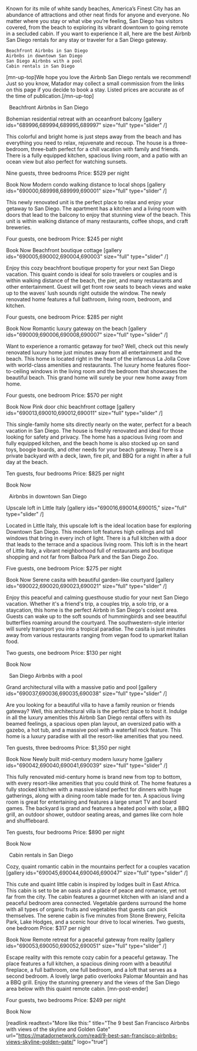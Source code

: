 Known for its mile of white sandy beaches, America’s Finest City has an abundance of attractions and other neat finds for anyone and everyone. No matter where you stay or what vibe you’re feeling, San Diego has visitors covered, from the beach to exploring its vibrant downtown to going remote in a secluded cabin. If you want to experience it all, here are the best Airbnb San Diego rentals for any stay or traveler for a San Diego gateway.




 	Beachfront Airbnbs in San Diego
 	Airbnbs in downtown San Diego
 	San Diego Airbnbs with a pool
 	Cabin rentals in San Diego




[mn-up-top]We hope you love the Airbnb San Diego rentals we recommend! Just so you know, Matador may collect a small commission from the links on this page if you decide to book a stay. Listed prices are accurate as of the time of publication.[/mn-up-top]

&nbsp;
Beachfront Airbnbs in San Diego


Bohemian residential retreat with an oceanfront balcony
[gallery ids="689996,689994,689995,689997" size="full" type="slider"  /]

This colorful and bright home is just steps away from the beach and has everything you need to relax, rejuvenate and recoup. The house is a three-bedroom, three-bath perfect for a chill vacation with family and friends. There is a fully equipped kitchen, spacious living room, and a patio with an ocean view but also perfect for watching sunsets.

Nine guests, three bedrooms
Price: $529 per night

Book Now
Modern condo walking distance to local shops
[gallery ids="690000,689998,689999,690001" size="full" type="slider"  /]

This newly renovated unit is the perfect place to relax and enjoy your getaway to San Diego. The apartment has a kitchen and a living room with doors that lead to the balcony to enjoy that stunning view of the beach. This unit is within walking distance of many restaurants, coffee shops, and craft breweries.

Four guests, one bedroom
Price: $245 per night

Book Now
Beachfront boutique cottage
[gallery ids="690005,690002,690004,690003" size="full" type="slider"  /]

Enjoy this cozy beachfront boutique property for your next San Diego vacation. This quaint condo is ideal for solo travelers or couples and is within walking distance of the beach, the pier, and many restaurants and other entertainment. Guest will get front row seats to beach views and wake up to the waves' lush sounds right outside the window. The newly renovated home features a full bathroom, living room, bedroom, and kitchen.

Four guests, one bedroom
Price: $285 per night

Book Now
Romantic luxury gateway on the beach
[gallery ids="690009,690006,690008,690007" size="full" type="slider"  /]

Want to experience a romantic getaway for two? Well, check out this newly renovated luxury home just minutes away from all entertainment and the beach. This home is located right in the heart of the infamous La Jolla Cove with world-class amenities and restaurants. The luxury home features floor-to-ceiling windows in the living room and the bedroom that showcases the beautiful beach. This grand home will surely be your new home away from home.

Four guests, one bedroom
Price: $570 per night

Book Now
Pink door chic beachfront cottage
[gallery ids="690013,690010,690012,690011" size="full" type="slider"  /]

This single-family home sits directly nearly on the water, perfect for a beach vacation in San Diego. The house is freshly renovated and ideal for those looking for safety and privacy. The home has a spacious living room and fully equipped kitchen, and the beach home is also stocked up on sand toys, boogie boards, and other needs for your beach gateway. There is a private backyard with a deck, lawn, fire pit, and BBQ for a night in after a full day at the beach.

Ten guests, four bedrooms
Price: $825 per night

Book Now

&nbsp;
Airbnbs in downtown San Diego


Upscale loft in Little Italy
[gallery ids="690016,690014,690015," size="full" type="slider"  /]

Located in Little Italy, this upscale loft is the ideal location base for exploring Downtown San Diego. This modern loft features high ceilings and tall windows that bring in every inch of light. There is a full kitchen with a door that leads to the terrace and a spacious living room. This loft is in the heart of Little Italy, a vibrant neighborhood full of restaurants and boutique shopping and not far from Balboa Park and the San Diego Zoo.

Five guests, one bedroom
Price: $275 per night

Book Now
Serene casita with beautiful garden-like courtyard
[gallery ids="690022,690020,690023,690021" size="full" type="slider"  /]

Enjoy this peaceful and calming guesthouse studio for your next San Diego vacation. Whether it's a friend's trip, a couples trip, a solo trip, or a staycation, this home is the perfect Airbnb in San Diego's coolest area. Guests can wake up to the soft sounds of hummingbirds and see beautiful butterflies roaming around the courtyard. The southwestern-style interior will surely transport you into a tropical paradise. The casita is just minutes away from various restaurants ranging from vegan food to upmarket Italian food.

Two guests, one bedroom
Price: $130 per night

Book Now

&nbsp;
San Diego Airbnbs with a pool


Grand architectural villa with a massive patio and pool
[gallery ids="690037,690036,690035,690038" size="full" type="slider"  /]

Are you looking for a beautiful villa to have a family reunion or friends gateway? Well, this architectural villa is the perfect place to host it. Indulge in all the luxury amenities this Airbnb San Diego rental offers with its beamed feelings, a spacious open plan layout, an oversized patio with a gazebo, a hot tub, and a massive pool with a waterfall rock feature. This home is a luxury paradise with all the resort-like amenities that you need.

Ten guests, three bedrooms
Price: $1,350 per night

Book Now
Newly built mid-century modern luxury home
[gallery ids="690042,690040,690041,690039" size="full" type="slider"  /]

This fully renovated mid-century home is brand new from top to bottom, with every resort-like amenities that you could think of. The home features a fully stocked kitchen with a massive island perfect for dinners with huge gatherings, along with a dining room table made for ten. A spacious living room is great for entertaining and features a large smart TV and board games. The backyard is grand and features a heated pool with solar, a BBQ grill, an outdoor shower, outdoor seating areas, and games like corn hole and shuffleboard.

Ten guests, four bedrooms
Price: $890 per night

Book Now

&nbsp;
Cabin rentals in San Diego


Cozy, quaint romantic cabin in the mountains perfect for a couples vacation
[gallery ids="690045,690044,690046,690047" size="full" type="slider"  /]

This cute and quaint little cabin is inspired by lodges built in East Africa. This cabin is set to be an oasis and a place of peace and romance, yet not far from the city. The cabin features a gourmet kitchen with an island and a peaceful bedroom area connected. Vegetable gardens surround the home with all types of organic fruits and vegetables that guests can pick themselves. The serene cabin is five minutes from Stone Brewery, Felicita Park, Lake Hodges, and a scenic hour drive to local wineries.
Two guests, one bedroom
Price: $317 per night

Book Now
Remote retreat for a peaceful gateway from reality
[gallery ids="690053,690050,690052,690051" size="full" type="slider"  /]

Escape reality with this remote cozy cabin for a peaceful getaway. The place features a full kitchen, a spacious dining room with a beautiful fireplace, a full bathroom, one full bedroom, and a loft that serves as a second bedroom. A lovely large patio overlooks Palomar Mountain and has a BBQ grill. Enjoy the stunning greenery and the views of the San Diego area below with this quaint remote cabin. [mn-post-ender]

Four guests, two bedrooms
Price: $249 per night

Book Now

[readlink readtext="More like this:" title="The 9 best San Francisco Airbnbs with views of the skyline and Golden Gate" url="https://matadornetwork.com/read/9-best-san-francisco-airbnbs-views-skyline-golden-gate/" logo="true"]